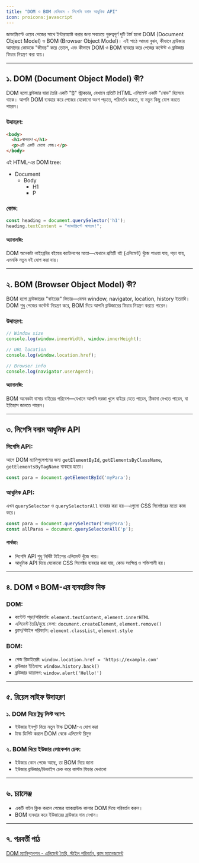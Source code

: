 ```yaml
---
title: "DOM ও BOM বেসিকস - লিগেসি বনাম আধুনিক API"
icon: proicons:javascript
---
```


জাভাস্ক্রিপ্টে ওয়েব পেজের সাথে ইন্টারঅ্যাক্ট করার জন্য সবচেয়ে গুরুত্বপূর্ণ দুটি টার্ম হলো DOM (Document Object Model) ও BOM (Browser Object Model)। এই পাঠে আমরা বুঝব, কীভাবে ব্রাউজার আমাদের কোডকে "জীবন্ত" করে তোলে, এবং কীভাবে DOM ও BOM ব্যবহার করে পেজের কন্টেন্ট ও ব্রাউজার ফিচার নিয়ন্ত্রণ করা যায়।

---

## ১. DOM (Document Object Model) কী?

DOM হলো ব্রাউজার দ্বারা তৈরি একটি "ট্রি" স্ট্রাকচার, যেখানে প্রতিটি HTML এলিমেন্ট একটি "নোড" হিসেবে থাকে। আপনি DOM ব্যবহার করে পেজের যেকোনো অংশ পড়তে, পরিবর্তন করতে, বা নতুন কিছু যোগ করতে পারেন।

### উদাহরণ:
```html
<body>
  <h1>স্বাগতম!</h1>
  <p>এটি একটি ডেমো পেজ।</p>
</body>
```

এই HTML-এর DOM tree:
- Document
  - Body
    - H1
    - P

### কোড:
```js
const heading = document.querySelector('h1');
heading.textContent = "জাভাস্ক্রিপ্টে স্বাগতম!";
```

#### অ্যানালজি:
DOM অনেকটা লাইব্রেরির বইয়ের ক্যাটালগের মতো—যেখানে প্রতিটি বই (এলিমেন্ট) খুঁজে পাওয়া যায়, পড়া যায়, এমনকি নতুন বই যোগ করা যায়।

---

## ২. BOM (Browser Object Model) কী?

BOM হলো ব্রাউজারের "বাইরের" ফিচার—যেমন window, navigator, location, history ইত্যাদি। DOM শুধু পেজের কন্টেন্ট নিয়ন্ত্রণ করে, BOM দিয়ে আপনি ব্রাউজারের ফিচার নিয়ন্ত্রণ করতে পারেন।

### উদাহরণ:
```js
// Window size
console.log(window.innerWidth, window.innerHeight);

// URL location
console.log(window.location.href);

// Browser info
console.log(navigator.userAgent);
```

#### অ্যানালজি:
BOM অনেকটা বাসার বাইরের পরিবেশ—যেখানে আপনি দরজা খুলে বাইরে যেতে পারেন, ঠিকানা দেখতে পারেন, বা ইতিহাস জানতে পারেন।

---

## ৩. লিগেসি বনাম আধুনিক API

### লিগেসি API:
আগে DOM ম্যানিপুলেশনের জন্য `getElementById`, `getElementsByClassName`, `getElementsByTagName` ব্যবহার হতো।

```js
const para = document.getElementById('myPara');
```

### আধুনিক API:
এখন `querySelector` ও `querySelectorAll` ব্যবহার করা হয়—এগুলো CSS সিলেক্টরের মতো কাজ করে।

```js
const para = document.querySelector('#myPara');
const allParas = document.querySelectorAll('p');
```

#### পার্থক্য:
- লিগেসি API শুধু নির্দিষ্ট টাইপের এলিমেন্ট খুঁজে পায়।
- আধুনিক API দিয়ে যেকোনো CSS সিলেক্টর ব্যবহার করা যায়, কোড সংক্ষিপ্ত ও শক্তিশালী হয়।

---

## ৪. DOM ও BOM-এর ব্যবহারিক দিক

### DOM:
- কন্টেন্ট পড়া/পরিবর্তন: `element.textContent`, `element.innerHTML`
- এলিমেন্ট তৈরি/মুছে ফেলা: `document.createElement`, `element.remove()`
- ক্লাস/স্টাইল পরিবর্তন: `element.classList`, `element.style`

### BOM:
- পেজ রিডাইরেক্ট: `window.location.href = 'https://example.com'`
- ব্রাউজার ইতিহাস: `window.history.back()`
- ব্রাউজার ডায়ালগ: `window.alert('Hello!')`

---

## ৫. রিয়েল লাইফ উদাহরণ

### ১. DOM দিয়ে টুডু লিস্ট অ্যাপ:
- ইউজার ইনপুট নিয়ে নতুন টাস্ক DOM-এ যোগ করা
- টাস্ক ডিলিট করলে DOM থেকে এলিমেন্ট রিমুভ

### ২. BOM দিয়ে ইউজার লোকেশন চেক:
- ইউজার কোন পেজে আছে, তা BOM দিয়ে জানা
- ইউজার ব্রাউজার/ডিভাইস চেক করে কাস্টম ফিচার দেখানো

---

## ৬. চ্যালেঞ্জ

- একটি বাটন ক্লিক করলে পেজের ব্যাকগ্রাউন্ড কালার DOM দিয়ে পরিবর্তন করুন।
- BOM ব্যবহার করে ইউজারের ব্রাউজার নাম দেখান।

---

## ৭. পরবর্তী পাঠ

[DOM ম্যানিপুলেশন - এলিমেন্ট তৈরি, স্টাইল পরিবর্তন, ক্লাস ম্যানেজমেন্ট](/js/dom-manipulation)
